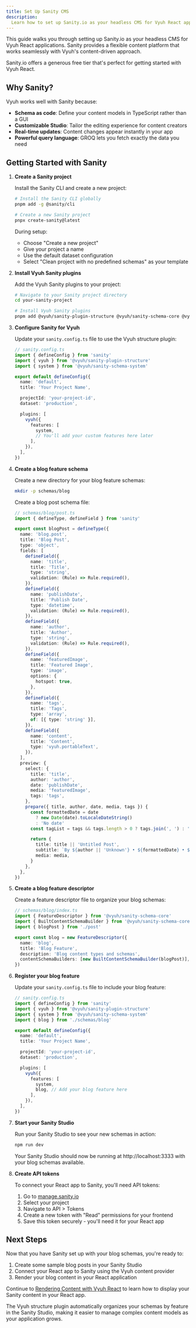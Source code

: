 ```yaml
---
title: Set Up Sanity CMS
description:
  Learn how to set up Sanity.io as your headless CMS for Vyuh React applications
---
```



This guide walks you through setting up Sanity.io as your headless CMS for Vyuh
React applications. Sanity provides a flexible content platform that works
seamlessly with Vyuh's content-driven approach.

<Aside type="tip">
  Sanity.io offers a generous free tier that's perfect for getting started with
  Vyuh React.
</Aside>

## Why Sanity?

Vyuh works well with Sanity because:

- **Schema as code**: Define your content models in TypeScript rather than a GUI
- **Customizable Studio**: Tailor the editing experience for content creators
- **Real-time updates**: Content changes appear instantly in your app
- **Powerful query language**: GROQ lets you fetch exactly the data you need

## Getting Started with Sanity

<Steps>

1. **Create a Sanity project**

   Install the Sanity CLI and create a new project:

   ```bash
   # Install the Sanity CLI globally
   pnpm add -g @sanity/cli

   # Create a new Sanity project
   pnpx create-sanity@latest
   ```

   During setup:

   - Choose "Create a new project"
   - Give your project a name
   - Use the default dataset configuration
   - Select "Clean project with no predefined schemas" as your template

2. **Install Vyuh Sanity plugins**

   Add the Vyuh Sanity plugins to your project:

   ```bash
   # Navigate to your Sanity project directory
   cd your-sanity-project

   # Install Vyuh Sanity plugins
   pnpm add @vyuh/sanity-plugin-structure @vyuh/sanity-schema-core @vyuh/sanity-schema-system
   ```

3. **Configure Sanity for Vyuh**

   Update your `sanity.config.ts` file to use the Vyuh structure plugin:

   ```typescript
   // sanity.config.ts
   import { defineConfig } from 'sanity'
   import { vyuh } from '@vyuh/sanity-plugin-structure'
   import { system } from '@vyuh/sanity-schema-system'

   export default defineConfig({
     name: 'default',
     title: 'Your Project Name',

     projectId: 'your-project-id',
     dataset: 'production',

     plugins: [
       vyuh({
         features: [
           system,
           // You'll add your custom features here later
         ],
       }),
     ],
   })
   ```

4. **Create a blog feature schema**

   Create a new directory for your blog feature schemas:

   ```bash
   mkdir -p schemas/blog
   ```

   Create a blog post schema file:

   ```typescript
   // schemas/blog/post.ts
   import { defineType, defineField } from 'sanity'

   export const blogPost = defineType({
     name: 'blog.post',
     title: 'Blog Post',
     type: 'object',
     fields: [
       defineField({
         name: 'title',
         title: 'Title',
         type: 'string',
         validation: (Rule) => Rule.required(),
       }),
       defineField({
         name: 'publishDate',
         title: 'Publish Date',
         type: 'datetime',
         validation: (Rule) => Rule.required(),
       }),
       defineField({
         name: 'author',
         title: 'Author',
         type: 'string',
         validation: (Rule) => Rule.required(),
       }),
       defineField({
         name: 'featuredImage',
         title: 'Featured Image',
         type: 'image',
         options: {
           hotspot: true,
         },
       }),
       defineField({
         name: 'tags',
         title: 'Tags',
         type: 'array',
         of: [{ type: 'string' }],
       }),
       defineField({
         name: 'content',
         title: 'Content',
         type: 'vyuh.portableText',
       }),
     ],
     preview: {
       select: {
         title: 'title',
         author: 'author',
         date: 'publishDate',
         media: 'featuredImage',
         tags: 'tags',
       },
       prepare({ title, author, date, media, tags }) {
         const formattedDate = date
           ? new Date(date).toLocaleDateString()
           : 'No date'
         const tagList = tags && tags.length > 0 ? tags.join(', ') : 'No tags'

         return {
           title: title || 'Untitled Post',
           subtitle: `By ${author || 'Unknown'} • ${formattedDate} • ${tagList}`,
           media: media,
         }
       },
     },
   })
   ```

5. **Create a blog feature descriptor**

   Create a feature descriptor file to organize your blog schemas:

   ```typescript
   // schemas/blog/index.ts
   import { FeatureDescriptor } from '@vyuh/sanity-schema-core'
   import { BuiltContentSchemaBuilder } from '@vyuh/sanity-schema-core'
   import { blogPost } from './post'

   export const blog = new FeatureDescriptor({
     name: 'blog',
     title: 'Blog Feature',
     description: 'Blog content types and schemas',
     contentSchemaBuilders: [new BuiltContentSchemaBuilder(blogPost)],
   })
   ```

6. **Register your blog feature**

   Update your `sanity.config.ts` file to include your blog feature:

   ```typescript
   // sanity.config.ts
   import { defineConfig } from 'sanity'
   import { vyuh } from '@vyuh/sanity-plugin-structure'
   import { system } from '@vyuh/sanity-schema-system'
   import { blog } from './schemas/blog'

   export default defineConfig({
     name: 'default',
     title: 'Your Project Name',

     projectId: 'your-project-id',
     dataset: 'production',

     plugins: [
       vyuh({
         features: [
           system,
           blog, // Add your blog feature here
         ],
       }),
     ],
   })
   ```

7. **Start your Sanity Studio**

   Run your Sanity Studio to see your new schemas in action:

   ```bash
   npm run dev
   ```

   Your Sanity Studio should now be running at http://localhost:3333 with your
   blog schemas available.

8. **Create API tokens**

   To connect your React app to Sanity, you'll need API tokens:

   1. Go to [manage.sanity.io](https://manage.sanity.io)
   2. Select your project
   3. Navigate to API > Tokens
   4. Create a new token with "Read" permissions for your frontend
   5. Save this token securely - you'll need it for your React app

</Steps>

## Next Steps

Now that you have Sanity set up with your blog schemas, you're ready to:

1. Create some sample blog posts in your Sanity Studio
2. Connect your React app to Sanity using the Vyuh content provider
3. Render your blog content in your React application

Continue to [Rendering Content with Vyuh React](/react/intro/rendering-content)
to learn how to display your Sanity content in your React app.

<Aside type="note">
  The Vyuh structure plugin automatically organizes your schemas by feature in
  the Sanity Studio, making it easier to manage complex content models as your
  application grows.
</Aside>
